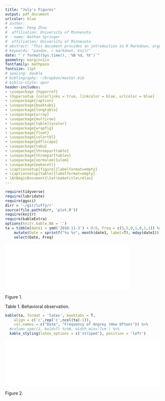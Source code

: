 ```yaml
---
title: "July's Figures"
output: pdf_document
urlcolor: blue
# author:
# - name: Peng Zhou
#  affiliation: University of Minnesota
# - name: Nathan Springer
#  affiliation: University of Minnesota
# abstract: "This document provides an introduction to R Markdown, argues for its..."
# keywords: "pandoc, r markdown, knitr"
date: "`r format(Sys.time(), '%B %d, %Y')`"
geometry: margin=1in
fontfamily: mathpazo
fontsize: 11pt
# spacing: double
# bibliography: ~/Dropbox/master.bib
# biblio-style: apsr
header-includes:
- \usepackage {hyperref}
- \hypersetup {colorlinks = true, linkcolor = blue, urlcolor = blue}
- \usepackage{caption}
- \usepackage{booktabs}
- \usepackage{longtable}
- \usepackage{array}
- \usepackage{multirow}
- \usepackage[table]{xcolor}
- \usepackage{wrapfig}
- \usepackage{float}
- \usepackage{colortbl}
- \usepackage{pdflscape}
- \usepackage{tabu}
- \usepackage{threeparttable}
- \usepackage{threeparttablex}
- \usepackage[normalem]{ulem}
- \usepackage{makecell}
- \captionsetup[figure]{labelformat=empty}
- \captionsetup[table]{labelformat=empty}
- \AtBeginDocument{\let\maketitle\relax}
---
```

\pagenumbering{gobble}

```r
require(tidyverse)
require(lubridate)
require(ggsci)
dirr = '~/git/luffy/r'
source(file.path(dirr, 'plot.R'))
require(knitr)
require(kableExtra)
options(knitr.kable.NA = '')
ta = tibble(date1 = ymd('2018-11-3') + 0:6, Freq = c(5,5,0,1,0,1,1)) %>%
    mutate(Date = sprintf("%s %s", month(date1, label=T), mday(date1))) %>%
    select(Date, Freq)
```

![](july1.pdf){width=80%}

Figure 1.  

\pagebreak

Table 1. Behavioral observation.
```r
kable(ta, format = 'latex', booktabs = T, 
    align = c('c',rep('c',ncol(ta)-1)),
    col.names = c("Date", "Frequency of Angrey (How Often)")) %>%
  #column_spec(1, bold=T) %>%#, width_min='7cm') %>%
  kable_styling(latex_options = c('striped'), position = 'left')
```

\pagebreak

![](july2.pdf){width=100%}

Figure 2.


